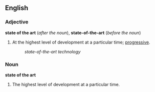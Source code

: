 ==English==
===Adjective===
'''state of the art''' (''after the noun''), '''state-of-the-art''' (''before the noun'')

#At the highest level of development at a particular time; [[progressive]].
#:''state-of-the-art technology''

===Noun===
'''state of the art'''

#The highest level of development at a particular time.